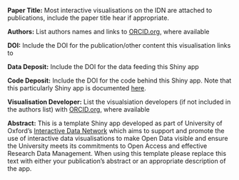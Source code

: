 **Paper Title:** Most interactive visualisations on the IDN are attached to publications, include the paper title hear if appropriate.

**Authors:** List authors names and links to <a href="http://www.orcid.org" target="_blank">ORCID.org</a>, where available

**DOI:** Include the DOI for the publication/other content this visualisation links to

**Data Deposit:** Include the DOI for the data feeding this Shiny app

**Code Deposit:** Include the DOI for the code behind this Shiny app. Note that this particularly Shiny app is documented <a href="https://martinjhnhadley.github.io/OxfordIDN_Shiny-App-Templates/advanced-shiny-features/popout-button/" target="_blank">here</a>.

**Visualisation Developer:** List the visualsiation developers (if not included in the authors list) with <a href="http://www.orcid.org" target="_blank">ORCID.org</a>, where available

**Abstract:** This is a template Shiny app developed as part of University of Oxford's <a href="http://www.idn.it.ox.ac.uk" target="_blank">Interactive Data Network</a> which aims to support and promote the use of interactive data visualisations to make Open Data visible and ensure the University meets its commitments to Open Access and effective Research Data Management. When using this template please replace this text with either your publication's abstract or an appropriate description of the app.